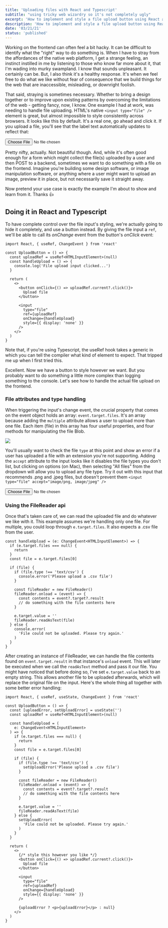 ```yaml
---
title: 'Uploading files with React and Typescript'
subtitle: "using tricky web wizardry so it's not completely ugly"
excerpt: 'How to implement and style a file upload button using React and Typescript.'
description: 'How to implement and style a file upload button using React and Typescript.'
date: '03/21/21'
status: 'published'
---
```


<Dropcap>
  Working on the frontend can often feel a bit hacky. It can
  be difficult to identify what the "right" way to do
  something is. When I have to stray from the affordances of
  the native web platform, I get a strange feeling, an
  instinct instilled in me by listening to those who know
  far more about it, that I'm wading into murky swampland. I
  know that sounds unpleasant. It certainly can be. But, I
  also think it's a healthy response. It's when we feel free
  to do what we like without fear of consequence that we
  build things for the web that are inaccessible,
  misleading, or downright foolish.
</Dropcap>

That said, straying is sometimes necessary. Whether to bring a design together or to improve upon existing patterns
by overcoming the limitations of the web - getting fancy, now, I know. One example I had at work, was needing to
handle file uploading. HTML's native `<input type="file" />` element is great, but almost impossible to style
consistently across browsers. It looks like this by default. It's a real one, go ahead and click it. If you upload
a file, you'll see that the label text automatically updates to reflect that:

<div
  style={{
    display: 'flex',
    justifyContent: 'center',
    marginBottom: '1.5rem'
  }}
>
  <input type="file" />
</div>

Pretty nifty, actually. Not beautiful though. And, while it's often good enough for a form which might collect the file(s)
uploaded by a user and then POST to a backend, sometimes we want to do something with a file on the frontend. Imagine
you're building some design software, or image manipulation software, or anything where a user might want to upload an image,
preview it in place, but not necessarily save it straight away.

Now pretend your use case is exactly the example I'm about to show and learn from it. Thanks 👍

## Doing it in React and Typescript

To have complete control over the file input's styling, we're actually going to hide it completely, and use a button instead.
By giving the file input a `ref`, we'll be able to call its _onChange_ event from the button's _onClick_ event:

```tsx title=UploadButton.tsx
import React, { useRef, ChangeEvent } from 'react'

const UploadButton = () => {
  const uploadRef = useRef<HTMLInputElement>(null)
  const handleUpload = () => {
    console.log('File upload input clicked...')
  }

  return (
    <>
      <button onClick={() => uploadRef.current?.click()}>
        Upload file
      </button>

      <input
        type="file"
        ref={uploadRef}
        onChange={handleUpload}
        style={{ display: 'none' }}
      />
    </>
  )
}
```

<div
  style={{
    background: 'hsl(44deg 100% 91%)',
    border: '1px solid hsl(44deg 71% 80%)',
    padding: '1rem 2rem',
    borderRadius: '4px',
    marginBottom: '1.5rem'
  }}
>
  Note that, if you're using Typescript, the useRef hook
  takes a generic in which you can tell the compiler what
  kind of element to expect. That tripped me up when I first
  tried this.
</div>

Excellent. Now we have a button to style however we want. But you probably want to do something
a little more complex than logging something to the console. Let's see how to handle the actual
file upload on the frontend.

### File attributes and type handling

When triggering the input's change event, the crucial property that comes on the event object
holds an array: `event.target.files`. It's an array because adding the `multiple` attribute allows
a user to upload more than one file. Each item (file) in this array has four useful properties, and
four methods for manipulating the file Blob.

<img
  src="/images/file-properties.png"
  width={872}
  height={414}
/>

You'll usually want to check the file `type` at this point and show an error if a user has uploaded
a file with an extension you're not supporting. Adding the `accept` attribute to the input looks like
it disables the file types you don't list, but clicking on options (on Mac), then selecting "All files"
from the dropdown will allow you to upload any file type. Try it out with this input that recommends
.png and .jpeg files, but doesn't prevent them `<input type="file" accept="image/png, image/jpeg" />`

<div
  style={{
    display: 'flex',
    justifyContent: 'center',
    marginBottom: '1.5rem'
  }}
>
  <input type="file" accept="image/png, image/jpeg" />
</div>

### Using the FileReader api

Once that's taken care of, we can read the uploaded file and do whatever we like with it. This example
assumes we're handling only one file. For multiple, you could loop through `e.target.files`. It also
expects a .csv file from the user.

```tsx
const handleUpload = (e: ChangeEvent<HTMLInputElement>) => {
  if (e.target.files === null) {
    return
  }
  const file = e.target.files[0]

  if (file) {
    if (file.type !== 'text/csv') {
      console.error('Please upload a .csv file')
    }

    const fileReader = new FileReader()
    fileReader.onload = (event) => {
      const contents = event?.target?.result
      // do something with the file contents here
    }

    e.target.value = ''
    fileReader.readAsText(file)
  } else {
    console.error(
      'File could not be uploaded. Please try again.'
    )
  }
}
```

After creating an instance of FileReader, we can handle the file contents found on `event.target.result`
in that instance's `onload` event. This will later be executed when we call the `readAsText` method and
pass it our file. You might have noticed that before doing so, I've set `e.target.value` back to an empty
string. This allows another file to be uploaded afterwards, which will replace the original file on the
input. Here's the whole thing all together with some better error handling:

```tsx title=UploadButton.tsx
import React, { useRef, useState, ChangeEvent } from 'react'

const UploadButton = () => {
  const [uploadError, setUploadError] = useState('')
  const uploadRef = useRef<HTMLInputElement>(null)

  const handleUpload = (
    e: ChangeEvent<HTMLInputElement>
  ) => {
    if (e.target.files === null) {
      return
    }
    const file = e.target.files[0]

    if (file) {
      if (file.type !== 'text/csv') {
        setUploadError('Please upload a .csv file')
      }

      const fileReader = new FileReader()
      fileReader.onload = (event) => {
        const contents = event?.target?.result
        // do something with the file contents here
      }

      e.target.value = ''
      fileReader.readAsText(file)
    } else {
      setUploadError(
        'File could not be uploaded. Please try again.'
      )
    }
  }

  return (
    <>
      {/* style this however you like */}
      <button onClick={() => uploadRef.current?.click()}>
        Upload file
      </button>

      <input
        type="file"
        ref={uploadRef}
        onChange={handleUpload}
        style={{ display: 'none' }}
      />

      {uploadError ? <p>{uploadError}</p> : null}
    </>
  )
}
```
